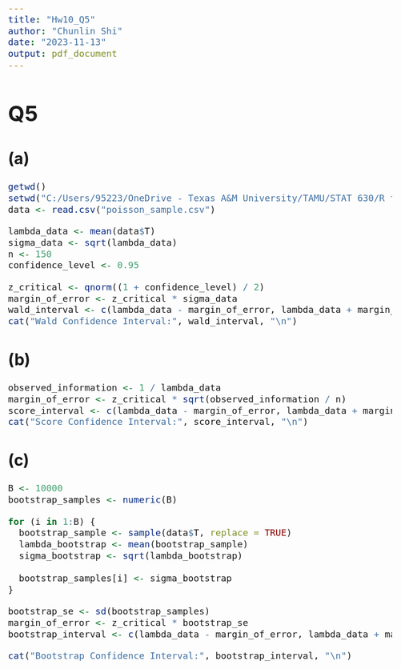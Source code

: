 ```yaml
---
title: "Hw10_Q5"
author: "Chunlin Shi"
date: "2023-11-13"
output: pdf_document
---
```


<style type="text/css">
  body{
  
  font-size: 16pt;
}
</style>
# Q5
## (a)
```r
getwd()
setwd("C:/Users/95223/OneDrive - Texas A&M University/TAMU/STAT 630/R files")
data <- read.csv("poisson_sample.csv")

lambda_data <- mean(data$T)
sigma_data <- sqrt(lambda_data)
n <- 150
confidence_level <- 0.95

z_critical <- qnorm((1 + confidence_level) / 2)
margin_of_error <- z_critical * sigma_data
wald_interval <- c(lambda_data - margin_of_error, lambda_data + margin_of_error)
cat("Wald Confidence Interval:", wald_interval, "\n")
```

## (b)
```r
observed_information <- 1 / lambda_data
margin_of_error <- z_critical * sqrt(observed_information / n)
score_interval <- c(lambda_data - margin_of_error, lambda_data + margin_of_error)
cat("Score Confidence Interval:", score_interval, "\n")
```

## (c)
```r
B <- 10000 
bootstrap_samples <- numeric(B)

for (i in 1:B) {
  bootstrap_sample <- sample(data$T, replace = TRUE)
  lambda_bootstrap <- mean(bootstrap_sample)
  sigma_bootstrap <- sqrt(lambda_bootstrap)
  
  bootstrap_samples[i] <- sigma_bootstrap
}

bootstrap_se <- sd(bootstrap_samples)
margin_of_error <- z_critical * bootstrap_se
bootstrap_interval <- c(lambda_data - margin_of_error, lambda_data + margin_of_error)

cat("Bootstrap Confidence Interval:", bootstrap_interval, "\n")
```

